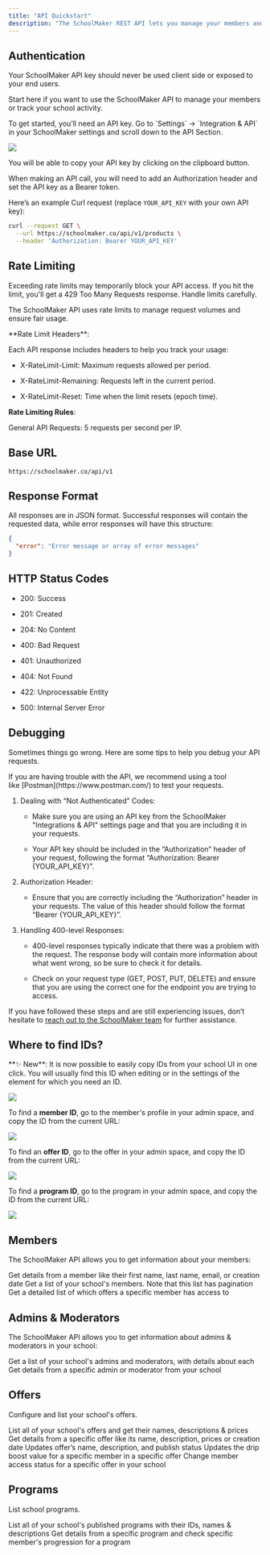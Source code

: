 ```yaml
---
title: "API Quickstart"
description: "The SchoolMaker REST API lets you manage your members and track your school's activity. "
---
```


## Authentication

<Warning>
  Your SchoolMaker API key should never be used client side or exposed to your end users.
</Warning>

Start here if you want to use the SchoolMaker API to manage your members or track your school activity.

<Accordion title="Authentication Steps" defaultOpen={false}>
  To get started, you’ll need an API key. Go to `Settings` -> `Integration & API` in your SchoolMaker settings and scroll down to the API Section.

  ![](/get_api_key.png)

  You will be able to copy your API key by clicking on the clipboard button.

  <Info>
    When making an API call, you will need to add an Authorization header and set the API key as a Bearer token.
  </Info>

  Here’s an example Curl request (replace `YOUR_API_KEY` with your own API key):

  ```bash
  curl --request GET \
    --url https://schoolmaker.co/api/v1/products \
    --header 'Authorization: Bearer YOUR_API_KEY'
  ```
</Accordion>

## Rate Limiting

<Warning>
  Exceeding rate limits may temporarily block your API access. If you hit the limit, you'll get a 429 Too Many Requests response. Handle limits carefully.
</Warning>

The SchoolMaker API uses rate limits to manage request volumes and ensure fair usage.

<Accordion title="Rate Limiting Details" defaultOpen={false}>
  **Rate Limit Headers**:

  Each API response includes headers to help you track your usage:

  * X-RateLimit-Limit: Maximum requests allowed per period.

  * X-RateLimit-Remaining: Requests left in the current period.

  * X-RateLimit-Reset: Time when the limit resets (epoch time).

  **Rate Limiting Rules**:

  General API Requests: 5 requests per second per IP.
</Accordion>

## Base URL

```
https://schoolmaker.co/api/v1
```

## Response Format

All responses are in JSON format. Successful responses will contain the requested data, while error responses will have this structure:

```json
{
  "error": "Error message or array of error messages"
}
```

## HTTP Status Codes

* 200: Success

* 201: Created

* 204: No Content

* 400: Bad Request

* 401: Unauthorized

* 404: Not Found

* 422: Unprocessable Entity

* 500: Internal Server Error

## Debugging

Sometimes things go wrong. Here are some tips to help you debug your API requests.

<Accordion title="Debugging Steps" defaultOpen={false}>
  If you are having trouble with the API, we recommend using a tool like [Postman](https://www.postman.com/) to test your requests.

  1. Dealing with “Not Authenticated” Codes:

     * Make sure you are using an API key from the SchoolMaker "Integrations & API" settings page and that you are including it in your requests.

     * Your API key should be included in the “Authorization” header of your request, following the format “Authorization: Bearer \{YOUR\_API\_KEY}”.

  2. Authorization Header:

     * Ensure that you are correctly including the “Authorization” header in your requests. The value of this header should follow the format “Bearer \{YOUR\_API\_KEY}”.

  3. Handling 400-level Responses:

     * 400-level responses typically indicate that there was a problem with the request. The response body will contain more information about what went wrong, so be sure to check it for details.

     * Check on your request type (GET, POST, PUT, DELETE) and ensure that you are using the correct one for the endpoint you are trying to access.

  If you have followed these steps and are still experiencing issues, don’t hesitate to [reach out to the SchoolMaker team](mailto:support@schoolmaker.co) for further assistance.
</Accordion>

## Where to find IDs?

<Accordion title="How to find member, offer, or program IDs" defaultOpen={false}>
  **✨ New**: It is now possible to easily copy IDs from your school UI in one click. You will usually find this ID when editing or in the settings of the element for which you need an ID.

  ![](/images/id_copy.png)

  To find a **member ID**, go to the member's profile in your admin space, and copy the ID from the current URL:

  ![](/member_id.png)

  To find an **offer ID**, go to the offer in your admin space, and copy the ID from the current URL:

  ![](/offer_id.png)

  To find a **program ID**, go to the program in your admin space, and copy the ID from the current URL:

  ![](/program_id.png)
</Accordion>

## Members

The SchoolMaker API allows you to get information about your members:

<CardGroup cols={2}>
  <Card title="Get member details" icon="user" href="https://docs.schoolmaker.com/api-reference/endpoints/members/list">
    Get details from a member like their first name, last name, email, or creation date
  </Card>

  <Card title="List members" icon="users" href="https://docs.schoolmaker.com/api-reference/endpoints/members/get">
    Get a list of your school's members. Note that this list has pagination
  </Card>

  <Card title="Get member offer accesses" icon="user-magnifying-glass" href="https://docs.schoolmaker.com/api-reference/endpoints/members/accesses">
    Get a detailed list of which offers a specific member has access to
  </Card>
</CardGroup>

## Admins & Moderators

The SchoolMaker API allows you to get information about admins & moderators in your school:

<CardGroup cols="2">
  <Card title="List admins & moderators" icon="user-shield" href="https://docs.schoolmaker.com/api-reference/endpoints/admins/list">
    Get a list of your school's admins and moderators, with details about each
  </Card>

  <Card title="Get admin or moderator details" icon="user-shield" href="https://docs.schoolmaker.com/api-reference/endpoints/admins/get">
    Get details from a specific admin or moderator from your school
  </Card>
</CardGroup>

## Offers

Configure and list your school's offers.

<CardGroup cols={2}>
  <Card title="List all offers" icon="boxes-stacked" href="https://docs.schoolmaker.com/api-reference/endpoints/offers/list">
    List all of your school's offers and get their names, descriptions & prices
  </Card>

  <Card title="Get offer details" icon="box-open-full" href="https://docs.schoolmaker.com/api-reference/endpoints/offers/get">
    Get details from a specific offer like its name, description, prices or creation date
  </Card>

  <Card title="Set offer details" icon="box" href="https://docs.schoolmaker.com/api-reference/endpoints/offers/update">
    Updates offer’s name, description, and publish status
  </Card>

  <Card title="Set a drip boost" icon="calendar-circle-plus" href="https://docs.schoolmaker.com/api-reference/endpoints/offers/set_drip_boost">
    Updates the drip boost value for a specific member in a specific offer
  </Card>

  <Card title="Set offer access for a member" icon="box-circle-check" href="https://docs.schoolmaker.com/api-reference/endpoints/offers/accesses/create">
    Change member access status for a specific offer in your school
  </Card>
</CardGroup>

## Programs

List school programs.

<CardGroup cols="2">
  <Card title="List programs" icon="graduation-cap" href="https://docs.schoolmaker.com/api-reference/endpoints/products/list">
    List all of your school's published programs with their IDs, names & descriptions
  </Card>

  <Card title="Get program details" icon="graduation-cap" href="https://docs.schoolmaker.com/api-reference/endpoints/products/get">
    Get details from a specific program and check specific member's progression for a program
  </Card>
</CardGroup>